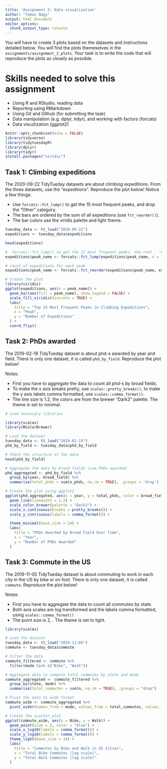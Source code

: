 ```yaml
---
title: 'Assignment 2: Data visualization'
author: "Tamas Nagy"
output: html_document
editor_options: 
  chunk_output_type: console
---
```


You will have to create 3 plots based on the datasets and instructions detailed below. You will find the plots themeselves in the `assignments/assignment_2_plots`. Your task is to write the code that will reproduce the plots as closely as possible.

# Skills needed to solve this assignment

-   Using R and RStudio, reading data
-   Reporting using RMarkdown
-   Using Git and Github (for submitting the task)
-   Data manipulation (e.g. dplyr, tidyr), and working with factors (forcats)
-   Data visuzlization (ggplot2)

```r
knitr::opts_chunk$set(echo = FALSE)
library(tidyverse)
library(tidytuesdayR)
library(dplyr)   
library(tidyr)
install.packages("viridis")
```

## Task 1: Climbing expeditions

The 2020-09-22 TidyTueday datasets are about climbing expeditions. From the three datasets, use the "expeditions". Reproduce the plot below! Notice a few things:

-   Use `forcats::fct_lump()` to get the 15 most frequent peaks, and drop the "Other" category.
-   The bars are ordered by the sum of all expeditions (use `fct_reorder()`).
-   The bar colors use the viridis palette and light theme.

```r
tuesday_data <- tt_load("2020-09-22")
expeditions <- tuesday_data$expeditions

head(expeditions)

#  forcats::fct_lump() to get the 15 most frequent peaks, the rest - 'Other'
expeditions$peak_name <- forcats::fct_lump(expeditions$peak_name, n = 15)

# count of expeditions for each peak
expeditions$peak_name <- forcats::fct_reorder(expeditions$peak_name, expeditions$year, sum)

# Create the plot 
library(viridis) 
ggplot(expeditions, aes(x = peak_name)) + 
  geom_bar(aes(fill = peak_name), show.legend = FALSE) +  
  scale_fill_viridis(discrete = TRUE) +  
  labs(
    title = "Top 15 Most Frequent Peaks in Climbing Expeditions", 
    x = "Peak",
    y = "Number of Expeditions"
  ) + 
  coord_flip()  

```

## Task 2: PhDs awarded

The 2019-02-19 TidyTueday dataset is about phd-s awarded by year and field. There is only one dataset, it is called `phd_by_field`. Reproduce the plot below!

Notes:

-   First you have to aggregate the data to count all phd-s by broad fields.
-   To make the x axis breaks pretty, use `scales::pretty_breaks()`, to make the y axis labels comma formatted, use `scales::comma_format()`.
-   The line size is 1.2, the colors are from the brewer "Dark2" palette. The theme is set to minimal.

```r
# Load necessary libraries

library(scales)   
library(RColorBrewer) 

# Load the dataset
tuesday_data <- tt_load("2019-02-19")
phd_by_field <- tuesday_data$phd_by_field

# Check the structure of the data
head(phd_by_field)

# Aggregate the data by broad fields (sum PhDs awarded)
phd_aggregated <- phd_by_field %>%
  group_by(year, broad_field) %>%
  summarise(total_phds = sum(n_phds, na.rm = TRUE), .groups = 'drop')

# Create the plot using ggplot2
ggplot(phd_aggregated, aes(x = year, y = total_phds, color = broad_field, group = broad_field)) +
  geom_line(linewidth = 1.2) +  
  scale_color_brewer(palette = "Dark2") +  
  scale_x_continuous(breaks = pretty_breaks()) +  
  scale_y_continuous(labels = comma_format()) +  

  theme_minimal(base_size = 14) + 
  labs(
    title = "PhDs Awarded by Broad Field Over Time", 
    x = "Year", 
    y = "Number of PhDs Awarded"
  )  

```

## Task 3: Commute in the US

The 2019-11-05 TidyTueday dataset is about commuting to work in each city in the US by bike or on foot. There is only one dataset, it is called `commute`. Reproduce the plot below!

Notes:

-   First you have to aggregate the data to count all commutes by state.
-   Both axis scales are log transformed and the labels comma formatted, using `scales::comma_format()`
-   The point size is 2, . The theme is set to light.

```r
library(scales)

# Load the dataset
tuesday_data <- tt_load("2019-11-05")
commute <- tuesday_data$commute

# Filter the data 
commute_filtered <- commute %>%
  filter(mode %in% c("Bike", "Walk"))

# Aggregate data to compute total commutes by state and mode
commute_aggregated <- commute_filtered %>%
  group_by(state, mode) %>%
  summarise(total_commutes = sum(n, na.rm = TRUE), .groups = "drop")

# Pivot the data to wide format
commute_wide <- commute_aggregated %>%
  pivot_wider(names_from = mode, values_from = total_commutes, values_fill = list(total_commutes = 0))

# Create the scatter plot
ggplot(commute_wide, aes(x = Bike, y = Walk)) +
  geom_point(size = 2, color = "blue") +             
  scale_x_log10(labels = comma_format()) +             
  scale_y_log10(labels = comma_format()) +            
  theme_light(base_size = 14) +                        
  labs(
    title = "Commutes by Bike and Walk in US Cities",   
    x = "Total Bike Commutes (log scale)",             
    y = "Total Walk Commutes (log scale)"              
  )





```
